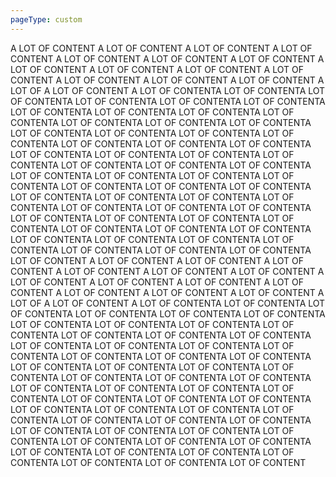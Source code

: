 ```yaml
---
pageType: custom
---
```


A LOT OF CONTENT A LOT OF CONTENT A LOT OF CONTENT A LOT OF CONTENT A LOT OF CONTENT A LOT OF CONTENT A LOT OF CONTENT A LOT OF CONTENT A LOT OF CONTENT A LOT OF CONTENT A LOT OF CONTENT A LOT OF CONTENT A LOT OF CONTENT A LOT OF CONTENT A LOT OF A LOT OF CONTENT A LOT OF CONTENTA LOT OF CONTENTA LOT OF CONTENTA LOT OF CONTENTA LOT OF CONTENTA LOT OF CONTENTA LOT OF CONTENTA LOT OF CONTENTA LOT OF CONTENTA LOT OF CONTENTA LOT OF CONTENTA LOT OF CONTENTA LOT OF CONTENTA LOT OF CONTENTA LOT OF CONTENTA LOT OF CONTENTA LOT OF CONTENTA LOT OF CONTENTA LOT OF CONTENTA LOT OF CONTENTA LOT OF CONTENTA LOT OF CONTENTA LOT OF CONTENTA LOT OF CONTENTA LOT OF CONTENTA LOT OF CONTENTA LOT OF CONTENTA LOT OF CONTENTA LOT OF CONTENTA LOT OF CONTENTA LOT OF CONTENTA LOT OF CONTENTA LOT OF CONTENTA LOT OF CONTENTA LOT OF CONTENTA LOT OF CONTENTA LOT OF CONTENTA LOT OF CONTENTA LOT OF CONTENTA LOT OF CONTENTA LOT OF CONTENTA LOT OF CONTENTA LOT OF CONTENTA LOT OF CONTENTA LOT OF CONTENTA LOT OF CONTENTA LOT OF CONTENTA LOT OF CONTENTA LOT OF CONTENTA LOT OF CONTENTA LOT OF CONTENTA LOT OF CONTENTA LOT OF CONTENTA LOT OF CONTENTA LOT OF CONTENTA LOT OF CONTENT A LOT OF CONTENT A LOT OF CONTENT A LOT OF CONTENT A LOT OF CONTENT A LOT OF CONTENT A LOT OF CONTENT A LOT OF CONTENT A LOT OF CONTENT A LOT OF CONTENT A LOT OF CONTENT A LOT OF CONTENT A LOT OF CONTENT A LOT OF CONTENT A LOT OF A LOT OF CONTENT A LOT OF CONTENTA LOT OF CONTENTA LOT OF CONTENTA LOT OF CONTENTA LOT OF CONTENTA LOT OF CONTENTA LOT OF CONTENTA LOT OF CONTENTA LOT OF CONTENTA LOT OF CONTENTA LOT OF CONTENTA LOT OF CONTENTA LOT OF CONTENTA LOT OF CONTENTA LOT OF CONTENTA LOT OF CONTENTA LOT OF CONTENTA LOT OF CONTENTA LOT OF CONTENTA LOT OF CONTENTA LOT OF CONTENTA LOT OF CONTENTA LOT OF CONTENTA LOT OF CONTENTA LOT OF CONTENTA LOT OF CONTENTA LOT OF CONTENTA LOT OF CONTENTA LOT OF CONTENTA LOT OF CONTENTA LOT OF CONTENTA LOT OF CONTENTA LOT OF CONTENTA LOT OF CONTENTA LOT OF CONTENTA LOT OF CONTENTA LOT OF CONTENTA LOT OF CONTENTA LOT OF CONTENTA LOT OF CONTENTA LOT OF CONTENTA LOT OF CONTENTA LOT OF CONTENTA LOT OF CONTENTA LOT OF CONTENTA LOT OF CONTENTA LOT OF CONTENTA LOT OF CONTENTA LOT OF CONTENTA LOT OF CONTENTA LOT OF CONTENTA LOT OF CONTENTA LOT OF CONTENTA LOT OF CONTENTA LOT OF CONTENT
